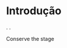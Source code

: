 # Introdução

<!--
As mudanças climáticas estão alterando os regimes de temperatura e pluviosidade global, impactando a fenologia, comportamento e distribuição geográfica das espécies [@ipcc_climate_2022]. As espécies estão trocando suas distribuições para localidades mais temperadas e de maior altitude nas bordas de suas distribuições, deixando de ocorrer nas localidades mais quentes. Essas respostas às mudanças climáticas modificam a composição de espécies das comunidades ecológicas, causa disrupção de interações inter-específicas, distribuição de atributos funcionais, alterando o provimento, regulação e suporte de funções, estrutura e dinâmica ecossistêmicas. <!-- apresentar melhor a os efeitos climáticos, como quanto de aumento de temperatura é esperado etc.. -->

<!--
O impacto das mudanças climáticas não é uniforme ao longo do globo. A vulnerabilidade das espécies depende das suas exposições e sensibilidades às mudanças ambientais [@williams_stephen_e_towards_2008]. A exposição é caracterizada pela forma como as mudanças globais, regionais e locais atuam diretamente nos organismos pela interação entre variáveis climáticas, bióticas, pedológicas (ex. umidade e reflectância do solo), hidrológicas e topográficas (ex. forma do relevo, incidência de radiação solar na superfície e posição no relevo), na determinação das condições microclimáticas e do habitat onde os organismos vivem. Por outro lado, a sensibilidade das espécies é a sua resposta às condições ambientais. Portanto, a sensibilidade dependende da plasticidade fisiológica, morfológica e comportamental da espécies, da sua adaptação às novas condições ambientais e capacidade de dispersar para áreas com condições ambientais adequadas. Desta forma, dependendo do grau de exposição, plasticidade ou resposta adaptativa às mudanças climáticas, as espécies podem continuar nas suas localidades ou buscar áreas adequadas. No entanto, a busca por localidades isoclimáticas é dependente da velocidade climática [@loarie_scott_r_velocity_2009] nas regiões onde as espécies ocorrem. Locais com alta velocidade climática possuem alta taxa de mudança local ou baixa diferença climática em relação ao entorno. Nesse cenário, as espécies precisam se locomover por maiores distâncias para encontrarem áreas adequadas. Locais com baixa velocidade climática possuem baixa mudança climática ao longo do tempo ou alta variabilidade climática no entorno, possibilitando a manutenção na localidade ou a busca por regiões adequadas em localidades próximas.-->

<!-- mudanças no uso do solo, fragmentação e perda de habitat -->
<!--
As projeções climáticas utilizam modelos climáticos globais e regionais, possibilitando a identificação de áreas mais vulneráveis, refúgios climáticos e a projeção dos impactos futuros. No entanto, os modelos climáticos fornecem dados em escalas regionais ou como interpolações em resoluções mais finas [@fick_worldclim_2017; @karger_dirk_nikolaus_climatologies_2017; @lima-ribeiro_matheus_s_ecoclimate_2015], limitando o diagnóstico e desenvolvimento de estratégias de mitigação em escalas mais locais, onde as ações podem ser desenvolvidas. Mesmo modelos microclimáticos, desenvolvidos para modelar mudanças em variáveis locais, são fornecidos globalmente em escalas regionais [@kearney_michael_r_microclim_2014]. Uma alternativa aos modelos globais e regionais é a utilização de séries temporais de dados climáticos derivados de sensoriamento remoto orbital [@hulley_g_viirsnpp_2018] ou estações metereológicas [@xavier_new_2022]. Nesse caso, apesar dos dados de longa duração possuírem escalas mais regionais (> 1km²), eles fornecem variabilidade de informação nessa escala, o que não é fornecido pelas interpolações dos modelos climáticos. No entanto, esses dados não possuem projeções para o clima futuro. Uma terceira abordagem, complementar aos dados climáticos, é a utilização da topografia, geodiversidade e aspectos fisiográficos [@lawler_joshua_j_theory_2015; @anderson_mark_g_estimating_2014; @theobald_ecologically-relevant_2015] para diagnosticar, mapear e desenvolver soluções para as mudanças climáticas.

A temperatura média da Terra vai aumentar mais que 2ºC na próxima década em relação ao período pré-industrial, com uma janela de atuação para mitigação dos impactos de algumas décadas [@ipcc_climate_2022]. Apesar da dinâmica ao longo do tempo, a geodiversidade da paisagem (ex. topografia, geologia, pedologia e hidrologia) tendem a ter baixa taxa de mudança no intervalo de tempo factível para ações de mitigação das mudanças climáticas. Essas variáveis são determinantes de microclimas locais como a superfície que mais recebe radiação solar, posições no relevo mais expostas a ação de ventos, direcionamento de ventos frios, precipitação, acúmulo de umidade e retenção de água no solo. A interação entre a atmosfera e a topografia resulta em *topoclimas*, que tendem a ser desconectados do clima regional. Nos locais onde o topoclima permite a manutenção das características microclimáticas, independente nas mudanças regionalmente, tem sido definidos como locais potenciais para refúgios microclimáticos. Além disso, locais com maior complexidade topográfica e amplitude altitudinal proporcionam maior variabilidade de condições ambientais para as espécies. O potencial para atuar como refúgio microclimático e a maior variabilidade microclimática no entorno reduz a velocidade climática localmente. --><!--

Além disso, a geodiversidade possui correlação com a biodiversidade.--> <!-- Descrever como isso ocorre -->. <!--Portanto, apesar da geodiversidade não descrever as estruturas das comunidades ecológicas, as quais sofrerão mudanças devido aos impactos climáticos, a geodiversidade pode representar locais com potencial de suportar e diversificar maior diversidade biológica.--> <!-- explicar melhor como isso ocorre 2.5million years A CNS framework does not presuppose a static environment, but given the relationship between geo- diversity and biodiversity, the long-term preservation of geomorphic heterogeneity is a critical component of any CNS-based management plan. -->.




<!-- estamos mapeando exposição potencial -->
<!-- entrar na parte da topografia e da geodiversidade como bons proxies climáticos-->

<!-- falar da maior estabilidade topogrfica em relação ao clima -->

<!-- estudos macroecologicos e macroevolutivos mostrando a importancia topografica e geodiversidade na biodiversidade -->


<!-- biodiversidade é custosa de monitorar, sensoriamento remoto e monitoramento da biodiversidade -->

<!-- Conservar a natureza, não somente a biodiversidade -->

<!-- Conservar o potencial, não o estado das comunidades, equilibrio dinamico -->







Conserve the stage